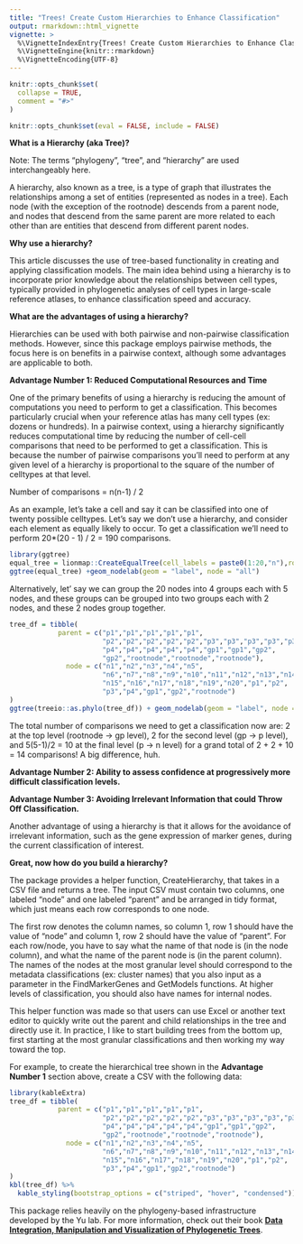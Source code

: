 ```yaml
---
title: "Trees! Create Custom Hierarchies to Enhance Classification"
output: rmarkdown::html_vignette
vignette: >
  %\VignetteIndexEntry{Trees! Create Custom Hierarchies to Enhance Classification}
  %\VignetteEngine{knitr::rmarkdown}
  %\VignetteEncoding{UTF-8}
---
```


```r
knitr::opts_chunk$set(
  collapse = TRUE,
  comment = "#>"
)
```

```r
knitr::opts_chunk$set(eval = FALSE, include = FALSE)
```

**What is a Hierarchy (aka Tree)?**

Note: The terms "phylogeny", "tree", and "hierarchy" are used interchangeably here.

A hierarchy, also known as a tree, is a type of graph that illustrates the relationships among a set of entities (represented as nodes in a tree). Each node (with the exception of the rootnode) descends from a parent node, and nodes that descend from the same parent are more related to each other than are entities that descend from different parent nodes.

**Why use a hierarchy?**

This article discusses the use of tree-based functionality in creating and applying classification models. The main idea behind using a hierarchy is to incorporate prior knowledge about the relationships between cell types, typically provided in phylogenetic analyses of cell types in large-scale reference atlases, to enhance classification speed and accuracy.

**What are the advantages of using a hierarchy?**

Hierarchies can be used with both pairwise and non-pairwise classification methods. However, since this package employs pairwise methods, the focus here is on benefits in a pairwise context, although some advantages are applicable to both.

**Advantage Number 1: Reduced Computational Resources and Time**

One of the primary benefits of using a hierarchy is reducing the amount of computations you need to perform to get a classification. This becomes particularly crucial when your reference atlas has many cell types (ex: dozens or hundreds). In a pairwise context, using a hierarchy significantly reduces computational time by reducing the number of cell-cell comparisons that need to be performed to get a classification. This is because the number of pairwise comparisons you'll need to perform at any given level of a hierarchy is proportional to the square of the number of celltypes at that level.

Number of comparisons = n(n-1) / 2

As an example, let's take a cell and say it can be classified into one of twenty possible celltypes. Let's say we don't use a hierarchy, and consider each element as equally likely to occur. To get a classification we'll need to perform 20\*(20 - 1) / 2 = 190 comparisons.

```r
library(ggtree)
equal_tree = lionmap::CreateEqualTree(cell_labels = paste0(1:20,"n"),rootnode_name = "Root")
ggtree(equal_tree) +geom_nodelab(geom = "label", node = "all") 

```

Alternatively, let' say we can group the 20 nodes into 4 groups each with 5 nodes, and these groups can be grouped into two groups each with 2 nodes, and these 2 nodes group together.

```r
tree_df = tibble(
            parent = c("p1","p1","p1","p1","p1",
                       "p2","p2","p2","p2","p2","p3","p3","p3","p3","p3",
                       "p4","p4","p4","p4","p4","gp1","gp1","gp2",
                       "gp2","rootnode","rootnode","rootnode"),
              node = c("n1","n2","n3","n4","n5",
                       "n6","n7","n8","n9","n10","n11","n12","n13","n14",
                       "n15","n16","n17","n18","n19","n20","p1","p2",
                       "p3","p4","gp1","gp2","rootnode")
)
ggtree(treeio::as.phylo(tree_df)) + geom_nodelab(geom = "label", node = "all") 
```

The total number of comparisons we need to get a classification now are: 2 at the top level (rootnode -\> gp level), 2 for the second level (gp -\> p level), and 5(5-1)/2 = 10 at the final level (p -\> n level) for a grand total of 2 + 2 + 10 = 14 comparisons! A big difference, huh.

**Advantage Number 2: Ability to assess confidence at progressively more difficult classification levels.**

**Advantage Number 3: Avoiding Irrelevant Information that could Throw Off Classification.**

Another advantage of using a hierarchy is that it allows for the avoidance of irrelevant information, such as the gene expression of marker genes, during the current classification of interest.

**Great, now how do you build a hierarchy?**

The package provides a helper function, CreateHierarchy, that takes in a CSV file and returns a tree. The input CSV must contain two columns, one labeled "node" and one labeled "parent" and be arranged in tidy format, which just means each row corresponds to one node.

The first row denotes the column names, so column 1, row 1 should have the value of "node" and column 1, row 2 should have the value of "parent". For each row/node, you have to say what the name of that node is (in the node column), and what the name of the parent node is (in the parent column). The names of the nodes at the most granular level should correspond to the metadata classifications (ex: cluster names) that you also input as a parameter in the FindMarkerGenes and GetModels functions. At higher levels of classification, you should also have names for internal nodes.

This helper function was made so that users can use Excel or another text editor to quickly write out the parent and child relationships in the tree and directly use it. In practice, I like to start building trees from the bottom up, first starting at the most granular classifications and then working my way toward the top.

For example, to create the hierarchical tree shown in the **Advantage Number 1** section above, create a CSV with the following data:

```r
library(kableExtra)
tree_df = tibble(
            parent = c("p1","p1","p1","p1","p1",
                       "p2","p2","p2","p2","p2","p3","p3","p3","p3","p3",
                       "p4","p4","p4","p4","p4","gp1","gp1","gp2",
                       "gp2","rootnode","rootnode","rootnode"),
              node = c("n1","n2","n3","n4","n5",
                       "n6","n7","n8","n9","n10","n11","n12","n13","n14",
                       "n15","n16","n17","n18","n19","n20","p1","p2",
                       "p3","p4","gp1","gp2","rootnode")
)
kbl(tree_df) %>%
  kable_styling(bootstrap_options = c("striped", "hover", "condensed"))

```

This package relies heavily on the phylogeny-based infrastructure developed by the Yu lab. For more information, check out their book [**Data Integration, Manipulation and Visualization of Phylogenetic Trees**](https://yulab-smu.top/treedata-book/index.html).
